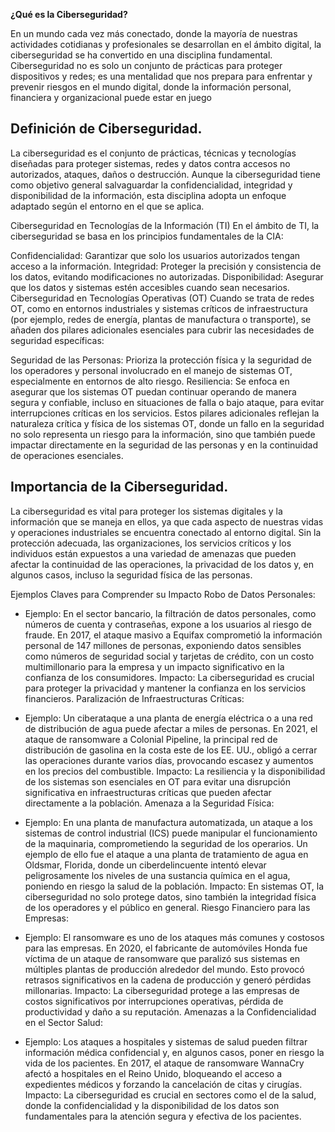 **¿Qué es la Ciberseguridad?**

En un mundo cada vez más conectado, donde la mayoría de nuestras actividades cotidianas y profesionales se desarrollan en el ámbito digital, la ciberseguridad se ha convertido en una disciplina fundamental. Ciberseguridad no es solo un conjunto de prácticas para proteger dispositivos y redes; es una mentalidad que nos prepara para enfrentar y prevenir riesgos en el mundo digital, donde la información personal, financiera y organizacional puede estar en juego

## Definición de Ciberseguridad.

La ciberseguridad es el conjunto de prácticas, técnicas y tecnologías diseñadas para proteger sistemas, redes y datos contra accesos no autorizados, ataques, daños o destrucción. Aunque la ciberseguridad tiene como objetivo general salvaguardar la confidencialidad, integridad y disponibilidad de la información, esta disciplina adopta un enfoque adaptado según el entorno en el que se aplica.

Ciberseguridad en Tecnologías de la Información (TI) En el ámbito de TI, la ciberseguridad se basa en los principios fundamentales de la CIA:

Confidencialidad: Garantizar que solo los usuarios autorizados tengan acceso a la información. Integridad: Proteger la precisión y consistencia de los datos, evitando modificaciones no autorizadas. Disponibilidad: Asegurar que los datos y sistemas estén accesibles cuando sean necesarios. Ciberseguridad en Tecnologías Operativas (OT) Cuando se trata de redes OT, como en entornos industriales y sistemas críticos de infraestructura (por ejemplo, redes de energía, plantas de manufactura o transporte), se añaden dos pilares adicionales esenciales para cubrir las necesidades de seguridad específicas:

Seguridad de las Personas: Prioriza la protección física y la seguridad de los operadores y personal involucrado en el manejo de sistemas OT, especialmente en entornos de alto riesgo. Resiliencia: Se enfoca en asegurar que los sistemas OT puedan continuar operando de manera segura y confiable, incluso en situaciones de falla o bajo ataque, para evitar interrupciones críticas en los servicios. Estos pilares adicionales reflejan la naturaleza crítica y física de los sistemas OT, donde un fallo en la seguridad no solo representa un riesgo para la información, sino que también puede impactar directamente en la seguridad de las personas y en la continuidad de operaciones esenciales.

## Importancia de la Ciberseguridad.

La ciberseguridad es vital para proteger los sistemas digitales y la información que se maneja en ellos, ya que cada aspecto de nuestras vidas y operaciones industriales se encuentra conectado al entorno digital. Sin la protección adecuada, las organizaciones, los servicios críticos y los individuos están expuestos a una variedad de amenazas que pueden afectar la continuidad de las operaciones, la privacidad de los datos y, en algunos casos, incluso la seguridad física de las personas.

Ejemplos Claves para Comprender su Impacto Robo de Datos Personales:

-   Ejemplo: En el sector bancario, la filtración de datos personales, como números de cuenta y contraseñas, expone a los usuarios al riesgo de fraude. En 2017, el ataque masivo a Equifax comprometió la información personal de 147 millones de personas, exponiendo datos sensibles como números de seguridad social y tarjetas de crédito, con un costo multimillonario para la empresa y un impacto significativo en la confianza de los consumidores. Impacto: La ciberseguridad es crucial para proteger la privacidad y mantener la confianza en los servicios financieros. Paralización de Infraestructuras Críticas:

<!-- -->

-   Ejemplo: Un ciberataque a una planta de energía eléctrica o a una red de distribución de agua puede afectar a miles de personas. En 2021, el ataque de ransomware a Colonial Pipeline, la principal red de distribución de gasolina en la costa este de los EE. UU., obligó a cerrar las operaciones durante varios días, provocando escasez y aumentos en los precios del combustible. Impacto: La resiliencia y la disponibilidad de los sistemas son esenciales en OT para evitar una disrupción significativa en infraestructuras críticas que pueden afectar directamente a la población. Amenaza a la Seguridad Física:

-   Ejemplo: En una planta de manufactura automatizada, un ataque a los sistemas de control industrial (ICS) puede manipular el funcionamiento de la maquinaria, comprometiendo la seguridad de los operarios. Un ejemplo de ello fue el ataque a una planta de tratamiento de agua en Oldsmar, Florida, donde un ciberdelincuente intentó elevar peligrosamente los niveles de una sustancia química en el agua, poniendo en riesgo la salud de la población. Impacto: En sistemas OT, la ciberseguridad no solo protege datos, sino también la integridad física de los operadores y el público en general. Riesgo Financiero para las Empresas:

-   Ejemplo: El ransomware es uno de los ataques más comunes y costosos para las empresas. En 2020, el fabricante de automóviles Honda fue víctima de un ataque de ransomware que paralizó sus sistemas en múltiples plantas de producción alrededor del mundo. Esto provocó retrasos significativos en la cadena de producción y generó pérdidas millonarias. Impacto: La ciberseguridad protege a las empresas de costos significativos por interrupciones operativas, pérdida de productividad y daño a su reputación. Amenazas a la Confidencialidad en el Sector Salud:

-   Ejemplo: Los ataques a hospitales y sistemas de salud pueden filtrar información médica confidencial y, en algunos casos, poner en riesgo la vida de los pacientes. En 2017, el ataque de ransomware WannaCry afectó a hospitales en el Reino Unido, bloqueando el acceso a expedientes médicos y forzando la cancelación de citas y cirugías. Impacto: La ciberseguridad es crucial en sectores como el de la salud, donde la confidencialidad y la disponibilidad de los datos son fundamentales para la atención segura y efectiva de los pacientes.
